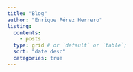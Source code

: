 ```yaml
---
title: "Blog"
author: "Enrique Pérez Herrero"
listing: 
  contents: 
    - posts
  type: grid # or `default` or `table`;
  sort: "date desc" 
  categories: true 
---
```

